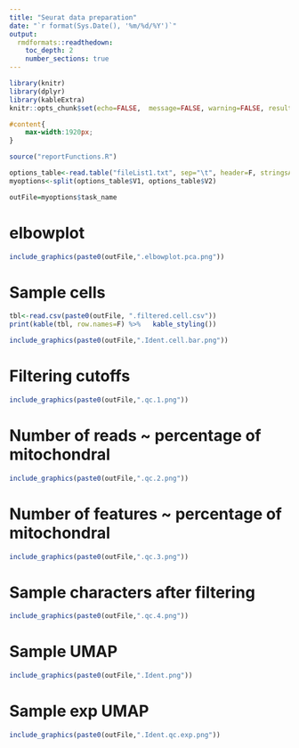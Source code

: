 ```yaml
---
title: "Seurat data preparation"
date: "`r format(Sys.Date(), '%m/%d/%Y')`"
output: 
  rmdformats::readthedown:
    toc_depth: 2
    number_sections: true
---
```


```r
library(knitr)
library(dplyr)
library(kableExtra)
knitr::opts_chunk$set(echo=FALSE,  message=FALSE, warning=FALSE, results = 'asis', fig.width=7, fig.height = 7,tidy = TRUE, tidy.opts = list(comment = FALSE))
```

```css
#content{
    max-width:1920px;
}
```

```r
source("reportFunctions.R")

options_table<-read.table("fileList1.txt", sep="\t", header=F, stringsAsFactors = F)
myoptions<-split(options_table$V1, options_table$V2)

outFile=myoptions$task_name

```

# elbowplot

```r
include_graphics(paste0(outFile,".elbowplot.pca.png"))
```

# Sample cells

```r
tbl<-read.csv(paste0(outFile, ".filtered.cell.csv"))
print(kable(tbl, row.names=F) %>%	kable_styling())
```

```r
include_graphics(paste0(outFile,".Ident.cell.bar.png"))
```

# Filtering cutoffs

```r
include_graphics(paste0(outFile,".qc.1.png"))
```

# Number of reads ~ percentage of mitochondral

```r
include_graphics(paste0(outFile,".qc.2.png"))
```

# Number of features ~ percentage of mitochondral

```r
include_graphics(paste0(outFile,".qc.3.png"))
```

# Sample characters after filtering

```r
include_graphics(paste0(outFile,".qc.4.png"))
```

# Sample UMAP

```r
include_graphics(paste0(outFile,".Ident.png"))
```

# Sample exp UMAP

```r
include_graphics(paste0(outFile,".Ident.qc.exp.png"))
```
